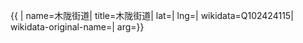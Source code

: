 {{ {{{1|PRC admin/showdata}}}|
name=木陇街道|
title=木陇街道|
lat=|
lng=|
wikidata=Q102424115|
wikidata-original-name=|
arg={{{arg|}}}}}